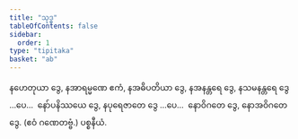```yaml
---
title: "သုဒ္ဓ"
tableOfContents: false
sidebar:
  order: 1
type: "tipitaka"
basket: "ab"
---
```



<DynamicBreadcrumb />

<Division number="14">

<Paragraph number="570">
နဟေတုယာ ဒွေ, နအာရမ္မဏေ ဧကံ, နအဓိပတိယာ ဒွေ, နအနန္တရေ ဒွေ, နသမနန္တရေ ဒွေ …ပေ…  နော်ပနိဿယေ ဒွေ, နပုရေဇာတေ ဒွေ …ပေ…  နောဝိဂတေ ဒွေ, နောအဝိဂတေ ဒွေ. (ဧဝံ ဂဏေတဗ္ဗံ.)

</Paragraph>
</Division>

<Paragraph number="571" type="center">
ပစ္စနီယံ.
</Paragraph>